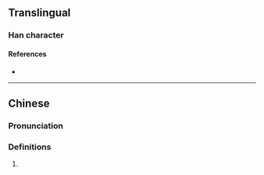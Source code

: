 {{character info}}
==Translingual==

===Han character===
{{Han char|rn=86|rad=火|as=16|sn=20|four=|canj=FMHM|ids=⿰火歷}}

====References====
* {{Han ref|kx=0686.300|dkj=19565|dj=1099.160|hdz=32246.230|uh=720F|ud=29199}}

----

==Chinese==
{{zh-forms}}

===Pronunciation===
{{zh-pron
|m=lì
|c=lik6
|mc=
|oc=
|ma=
|cat=
}}

===Definitions===
{{zh-hanzi}}

# {{rfdef|1=zh}}